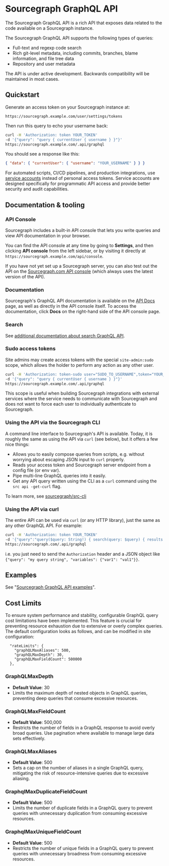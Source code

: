# Sourcegraph GraphQL API

The Sourcegraph GraphQL API is a rich API that exposes data related to the code available on a Sourcegraph instance.

The Sourcegraph GraphQL API supports the following types of queries:

- Full-text and regexp code search
- Rich git-level metadata, including commits, branches, blame information, and file tree data
- Repository and user metadata

<Callout type="note">The API is under active development. Backwards compatibility will be maintained in most cases.</Callout>

## Quickstart

Generate an access token on your Sourcegraph instance at:

```none
https://sourcegraph.example.com/user/settings/tokens
```

Then run this query to echo your username back:

```bash
curl -H 'Authorization: token YOUR_TOKEN'
-d '{"query": "query { currentUser { username } }"}'
https://sourcegraph.example.com/.api/graphql
```

You should see a response like this:

```json
{ "data": { "currentUser": { "username": "YOUR_USERNAME" } } }
```

For automated scripts, CI/CD pipelines, and production integrations, use [service accounts](/admin/access_control/service_accounts) instead of personal access tokens. Service accounts are designed specifically for programmatic API access and provide better security and audit capabilities.

## Documentation & tooling

### API Console

Sourcegraph includes a built-in API console that lets you write queries and view API documentation in your browser.

You can find the API console at any time by going to **Settings**, and then clicking **API console** from the left sidebar, or by visiting it directly at `https://sourcegraph.example.com/api/console`.

If you have not yet set up a Sourcegraph server, you can also test out the API on the [Sourcegraph.com API console](https://sourcegraph.com/api/console) (which always uses the latest version of the API).

### Documentation

Sourcegraph's GraphQL API documentation is available on the [API Docs](/api/graphql/api-docs) page, as well as directly in the API console itself. To access the documentation, click **Docs** on the right-hand side of the API console page.

### Search

See [additional documentation about search GraphQL API](/api/graphql/search).

### Sudo access tokens

Site admins may create access tokens with the special `site-admin:sudo` scope, which allows the holder to perform any action as any other user.

```bash
curl -H 'Authorization: token-sudo user="SUDO_TO_USERNAME",token="YOUR_TOKEN"'
-d '{"query": "query { currentUser { username } }"}'
https://sourcegraph.example.com/.api/graphql
```

This scope is useful when building Sourcegraph integrations with external services where the service needs to communicate with Sourcegraph and does not want to force each user to individually authenticate to Sourcegraph.

### Using the API via the Sourcegraph CLI

A command line interface to Sourcegraph's API is available. Today, it is roughly the same as using the API via `curl` (see below), but it offers a few nice things:

- Allows you to easily compose queries from scripts, e.g. without worrying about escaping JSON input to `curl` properly.
- Reads your access token and Sourcegraph server endpoint from a config file (or env var).
- Pipe multi-line GraphQL queries into it easily.
- Get any API query written using the CLI as a `curl` command using the `src api -get-curl` flag.

To learn more, see [sourcegraph/src-cli](https://sourcegraph.com/github.com/sourcegraph/src-cli)

### Using the API via curl

The entire API can be used via `curl` (or any HTTP library), just the same as any other GraphQL API. For example:

```bash
curl -H 'Authorization: token YOUR_TOKEN'
-d '{"query":"query($query: String!) { search(query: $query) { results { matchCount } } }","variables":{"query":"Router"}}'
https://sourcegraph.com/.api/graphql
```

i.e. you just need to send the `Authorization` header and a JSON object like `{"query": "my query string", "variables": {"var1": "val1"}}`.

## Examples

See "[Sourcegraph GraphQL API examples](/api/graphql/examples)".

## Cost Limits

To ensure system performance and stability, configurable GraphQL query cost limitations have been implemented. This feature is crucial for preventing resource exhaustion due to extensive or overly complex queries. The default configuration looks as follows, and can be modified in site configuration:

```
  "rateLimits": {
    "graphQLMaxAliases": 500,
    "graphQLMaxDepth": 30,
    "graphQLMaxFieldCount": 500000
  },
```

### GraphQLMaxDepth

- **Default Value**: 30
- Limits the maximum depth of nested objects in GraphQL queries, preventing deep queries that consume excessive resources.

### GraphQLMaxFieldCount

- **Default Value**: 500,000
- Restricts the number of fields in a GraphQL response to avoid overly broad queries. Use pagination where available to manage large data sets effectively.

### GraphQLMaxAliases

- **Default Value**: 500
- Sets a cap on the number of aliases in a single GraphQL query, mitigating the risk of resource-intensive queries due to excessive aliasing.

### GraphqlMaxDuplicateFieldCount
- **Default Value**: 500
- Limits the number of duplicate fields in a GraphQL query to prevent queries with unnecessary duplication from consuming excessive resources.

### GraphqlMaxUniqueFieldCount
- **Default Value**: 500
- Restricts the number of unique fields in a GraphQL query to prevent queries with unnecessary broadness from consuming excessive resources.
